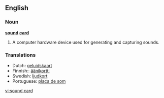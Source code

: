 ==English==

===Noun===
'''[[sound]] [[card]]'''

# A computer hardware device used for generating and capturing sounds.

===Translations===
*Dutch: [[geluidskaart]]
*Finnish:: [[äänikortti]]
*Swedish: [[ljudkort]]
*Portuguese: [[placa de som]]

[[vi:sound card]]